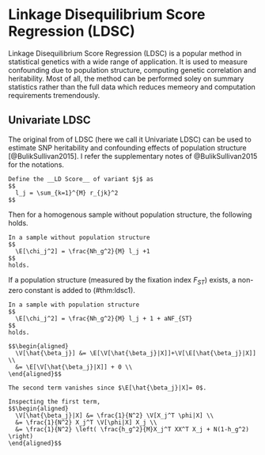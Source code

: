 # Linkage Disequilibrium Score Regression (LDSC)

Linkage Disequilibrium Score Regression (LDSC) is a popular method in statistical genetics with a wide range of application.
It is used to measure confounding due to population structure, computing genetic correlation and heritability.
Most of all, the method can be performed soley on summary statistics rather than the full data which reduces memeory and computation requirements tremendously. 

## Univariate LDSC

The original from of LDSC (here we call it Univariate LDSC) can be used to estimate SNP heritability and confounding effects of population structure [@BulikSullivan2015].
I refer the supplementary notes of @BulikSullivan2015 for the notations.

```definition
Define the __LD Score__ of variant $j$ as
$$
  l_j = \sum_{k=1}^{M} r_{jk}^2
$$
```

Then for a homogenous sample without population structure, the following holds.

```theorem
In a sample without population structure
$$
  \E[\chi_j^2] = \frac{Nh_g^2}{M} l_j +1 
$$
holds.
```

If a population structure (measured by the fixation index $F_{ST}$) exists, a non-zero constant is added to (\#thm:ldsc1).

```theorem
In a sample with population structure
$$
  \E[\chi_j^2] = \frac{Nh_g^2}{M} l_j + 1 + aNF_{ST}
$$
holds.
```


```proof

$$\begin{aligned}
  \V[\hat{\beta_j}] &= \E[\V[\hat{\beta_j}|X]]+\V[\E[\hat{\beta_j}|X]]  \\
  &= \E[\V[\hat{\beta_j}|X]] + 0 \\
\end{aligned}$$
  
The second term vanishes since $\E[\hat{\beta_j}|X]= 0$.

Inspecting the first term,
$$\begin{aligned}
  \V[\hat{\beta_j}|X] &= \frac{1}{N^2} \V[X_j^T \phi|X] \\
  &= \frac{1}{N^2} X_j^T \V[\phi|X] X_j \\
  &= \frac{1}{N^2} \left( \frac{h_g^2}{M}X_j^T XX^T X_j + N(1-h_g^2) \right)
\end{aligned}$$


  
```

